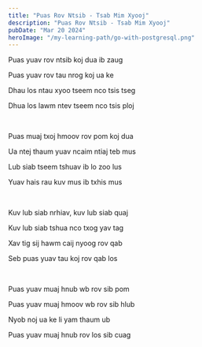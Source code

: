 ```yaml
---
title: "Puas Rov Ntsib - Tsab Mim Xyooj"
description: "Puas Rov Ntsib - Tsab Mim Xyooj"
pubDate: "Mar 20 2024"
heroImage: "/my-learning-path/go-with-postgresql.png"
---
```


Puas yuav rov ntsib koj dua ib zaug

Puas yuav rov tau nrog koj ua ke

Dhau los ntau xyoo tseem nco tsis tseg

Dhua los lawm ntev tseem nco tsis ploj

<br />

Puas muaj txoj hmoov rov pom koj dua

Ua ntej thaum yuav ncaim ntiaj teb mus

Lub siab tseem tshuav ib lo zoo lus

Yuav hais rau kuv mus ib txhis mus

<br />

Kuv lub siab nrhiav, kuv lub siab quaj

Kuv lub siab tshua nco txog yav tag

Xav tig sij hawm caij nyoog rov qab

Seb puas yuav tau koj rov qab los

<br />

Puas yuav muaj hnub wb rov sib pom

Puas yuav muaj hmoov wb rov sib hlub

Nyob noj ua ke li yam thaum ub

Puas yuav muaj hnub rov los sib cuag
